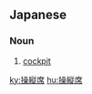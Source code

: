==Japanese==
{{ja-kanjitab|そう|じゅう|せき|yomi=on}}

===Noun===
{{ja-noun|そうじゅうせき}}

# [[cockpit]]
#: {{ja-usex|乗務員が操縦席に座る|じょうむいん が そうじゅうせき に すわる|crew members sit in the cockpit}}

[[ky:操縦席]]
[[hu:操縦席]]